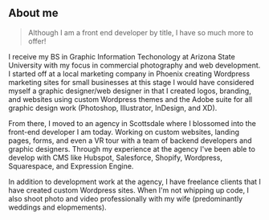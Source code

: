 ## About me

> Although I am a front end developer by title, 
> I have so much more to offer!

I receive my BS in Graphic Information Techonology at Arizona State University with my focus in commercial photography and web development. I started off at a local marketing company in Phoenix creating Wordpress marketing sites for small businesses at this stage I would have considered myself a graphic designer/web designer in that I created logos, branding, and websites using custom Wordpress themes and the Adobe suite for all graphic design work (Photoshop, Illustrator, InDesign, and XD). 

From there, I moved to an agency in Scottsdale where I blossomed into the front-end developer I am today. Working on custom websites, landing pages, forms, and even a VR tour with a team of backend developers and graphic designers. Through my experience at the agency I've been able to develop with CMS like Hubspot, Salesforce, Shopify, Wordpress, Squarespace, and Expression Engine. 

In addition to development work at the agency, I have freelance clients that I have created custom Wordpress sites. When I'm not whipping up code, I also shoot photo and video professionally with my wife (predominantly weddings and elopmements). 
